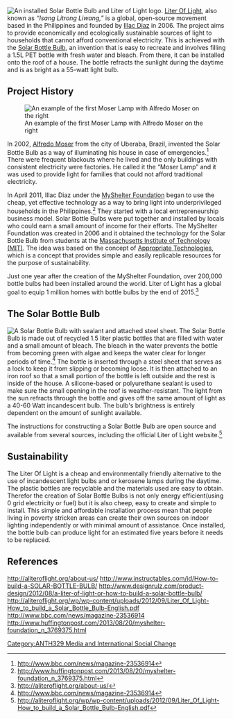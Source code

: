 [[File:Literoflight.jpg|thumb|An installed Solar Bottle Bulb and Liter of Light logo.<ref>http://www.designrulz.com/product-design/2012/08/a-liter-of-light-or-how-to-build-a-solar-bottle-bulb/</ref>]]
[http://aliteroflight.org/ Liter Of Light], also known as ''“Isang Litrong Liwang,”'' is a global, open-source movement based in the Philippines and founded by [http://aliteroflight.org/about-illac-diaz/ Illac Diaz] in 2006. The project aims to provide economically and ecologically sustainable sources of light to households that cannot afford conventional electricity. This is achieved with the [http://aliteroflight.org/wp/wp-content/uploads/2012/09/Liter_Of_Light-How_to_build_a_Solar_Bottle_Bulb-English.pdf Solar Bottle Bulb], an invention that is easy to recreate and involves filling a 1.5L PET bottle with fresh water and bleach. From there, it can be installed onto the roof of a house. The bottle refracts the sunlight during the daytime and is as bright as a 55-watt light bulb. 


== Project History ==
[[File:moserlamp.jpg|thumb|An example of the first Moser Lamp with Alfredo Moser on the right]]

In 2002, [http://en.wikipedia.org/wiki/Alfredo_Moser Alfredo Moser] from the city of Uberaba, Brazil, invented the Solar Bottle Bulb as a way of illuminating his house in case of emergencies.<ref>http://www.bbc.com/news/magazine-23536914</ref> There were frequent blackouts where he lived and the only buildings with consistent electricity were factories. He called it the “Moser Lamp” and it was used to provide light for families that could not afford traditional electricity. 


In April 2011, Illac Diaz under the [http://aliteroflight.org/about-us/ MyShelter Foundation] began to use the cheap, yet effective technology as a way to bring light into underprivileged households in the Philippines.<ref>http://www.huffingtonpost.com/2013/08/20/myshelter-foundation_n_3769375.html</ref> They started with a local entrepreneurship business model. Solar Bottle Bulbs were put together and installed by locals who could earn a small amount of income for their efforts. The MyShelter Foundation was created in 2006 and it obtained the technology for the Solar Bottle Bulb from students at the [http://www.appropedia.org/Massachusetts_Institute_of_Technology Massachusetts Institute of Technology (MIT)]. The idea was based on the concept of [http://www.appropedia.org/Appropriate_Technologies Appropriate Technologies], which is a concept that provides simple and easily replicable resources for the purpose of sustainability. 

Just one year after the creation of the MyShelter Foundation, over 200,000 bottle bulbs had been installed around the world. Liter of Light has a global goal to equip 1 million homes with bottle bulbs by the end of 2015.<ref>http://aliteroflight.org/about-us/</ref>

== The Solar Bottle Bulb ==
[[File:Bottlebulb.jpg|thumb|A Solar Bottle Bulb with sealant and attached steel sheet.<ref>http://www.instructables.com/id/How-to-build-a-SOLAR-BOTTLE-BULB/</ref>]]
The Solar Bottle Bulb is made out of recycled 1.5 liter plastic bottles that are filled with water and a small amount of bleach. The bleach in the water prevents the bottle from becoming green with algae and keeps the water clear for longer periods of time.<ref>http://www.bbc.com/news/magazine-23536914</ref> The bottle is inserted through a steel sheet that serves as a lock to keep it from slipping or becoming loose. It is then attached to an iron roof so that a small portion of the bottle is left outside and the rest is inside of the house. A silicone-based or polyurethane sealant is used to make sure the small opening in the roof is weather-resistant. The light from the sun refracts through the bottle and gives off the same amount of light as a 40-60 Watt incandescent bulb. The bulb's brightness is entirely dependent on the amount of sunlight available. 

The instructions for constructing a Solar Bottle Bulb are open source and available from several sources, including the official Liter of Light website.<ref>http://aliteroflight.org/wp/wp-content/uploads/2012/09/Liter_Of_Light-How_to_build_a_Solar_Bottle_Bulb-English.pdf</ref>



== Sustainability ==

The Liter Of Light is a cheap and environmentally friendly alternative to the use of incandescent light bulbs and or kerosene lamps during the daytime. The plastic bottles are recyclable and the materials used are easy to obtain. Therefor the creation of Solar Bottle Bulbs is not only energy efficient(using 0 grid electricity or fuel) but it is also cheep, easy to create and simple to install. This simple and affordable installation process mean that people living in poverty stricken areas can create their own sources on indoor lighting independently or with minimal amount of assistance. Once installed, the bottle bulb  can produce light for an estimated five years before it needs to be replaced.

== References ==
<references>
http://aliteroflight.org/about-us/
http://www.instructables.com/id/How-to-build-a-SOLAR-BOTTLE-BULB/
http://www.designrulz.com/product-design/2012/08/a-liter-of-light-or-how-to-build-a-solar-bottle-bulb/
http://aliteroflight.org/wp/wp-content/uploads/2012/09/Liter_Of_Light-How_to_build_a_Solar_Bottle_Bulb-English.pdf
http://www.bbc.com/news/magazine-23536914
http://www.huffingtonpost.com/2013/08/20/myshelter-foundation_n_3769375.html
</references>

[[Category:ANTH329 Media and International Social Change]]